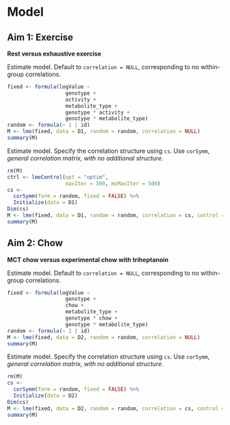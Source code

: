 # Model


## Aim 1: Exercise

**Rest versus exhaustive exercise**

Estimate model.
Default to `correlation = NULL`, corresponding to no within-group correlations.

```r
fixed <- formula(logValue ~
                   genotype +
                   activity +
                   metabolite_type +
                   genotype * activity +
                   genotype * metabolite_type)
random <- formula(~ 1 | id)
M <- lme(fixed, data = D1, random = random, correlation = NULL)
summary(M)
```

Estimate model.
Specify the correlation structure using `cs`.
Use `corSymm`, *general correlation matrix, with no additional structure*.

```r
rm(M)
ctrl <- lmeControl(opt = "optim",
                   maxIter = 500, msMaxIter = 500)
cs <-
  corSymm(form = random, fixed = FALSE) %>%
  Initialize(data = D1)
Dim(cs)
M <- lme(fixed, data = D1, random = random, correlation = cs, control = ctrl)
summary(M)
```


## Aim 2: Chow

**MCT chow versus experimental chow with triheptanoin**

Estimate model.
Default to `correlation = NULL`, corresponding to no within-group correlations.

```r
fixed <- formula(logValue ~
                   genotype +
                   chow +
                   metabolite_type +
                   genotype * chow +
                   genotype * metabolite_type)
random <- formula(~ 1 | id)
M <- lme(fixed, data = D2, random = random, correlation = NULL)
summary(M)
```

Estimate model.
Specify the correlation structure using `cs`.
Use `corSymm`, *general correlation matrix, with no additional structure*.

```r
rm(M)
cs <-
  corSymm(form = random, fixed = FALSE) %>%
  Initialize(data = D2)
Dim(cs)
M <- lme(fixed, data = D2, random = random, correlation = cs, control = ctrl)
summary(M)
```
